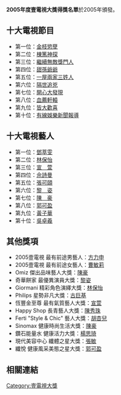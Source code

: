 '''2005年度壹電視大獎得獎名單'''於2005年頒發。

== 十大電視節目 ==
*第一位：[[金枝慾孽|金枝慾孽]]
*第二位：[[棟篤神探|棟篤神探]]
*第三位：[[繼續無敵獎門人|繼續無敵獎門人]]
*第四位：[[甜孫爺爺|甜孫爺爺]]
*第五位：[[一屋兩家三姓人|一屋兩家三姓人]]
*第六位：[[隔世追兇|隔世追兇]]
*第七位：[[開心大發現|開心大發現]]
*第八位：[[血薦軒轅|血薦軒轅]]
*第九位：[[皆大歡喜|皆大歡喜]]
*第十位：[[有線娛樂新聞報導|有線娛樂新聞報導]]

== 十大電視藝人 ==
*第一位：[[鄧萃雯|鄧萃雯]]
*第二位：[[林保怡|林保怡]]
*第三位：[[宣萱|宣　萱]]
*第四位：[[佘詩曼|佘詩曼]]
*第五位：[[張可頤|張可頤]]
*第六位：[[黎姿|黎　姿]]
*第七位：[[陳豪_(演員)|陳　豪]]
*第八位：[[郭可盈|郭可盈]]
*第九位：[[黃子華|黃子華]]
*第十位：[[吳卓羲|吳卓羲]]

== 其他獎項 ==
*2005壹電視 最有前途男藝人：[[方力申|方力申]]
*2005壹電視 最有前途女藝人：[[曹敏莉|曹敏莉]]
*Omiz 傑出品味藝人大獎：[[陳豪_(演員)|陳豪]]
*奇華餅家 最優異演員大獎：[[黎姿|黎姿]]
*Giormani 精彩角色演繹大獎：[[林保怡|林保怡]]
*Philips 星勢非凡大獎：[[古巨基|古巨基]]
*恆豐金至尊 最有氣質藝人大獎：[[宣萱|宣萱]]
*Happy Shop 長青藝人大獎：[[陳秀珠|陳秀珠]]
*Ferti "Style & Chic" 藝人大獎：[[胡杏兒|胡杏兒]]
*Sinomax 健康時尚生活大獎：[[陳豪_(演員)|陳豪]]
*鑽石能量水 健康活力大獎：[[楊思琦|楊思琦]]
*現代美容中心 纖體之星大獎：[[張敏|張敏]]
*纖悅 健康風采美態之星大獎：[[郭可盈|郭可盈]]

== 相關連結 ==
{{壹電視大獎}}
{{香港電視頒獎典禮}}

[[Category:壹電視大獎|Category:壹電視大獎]]
